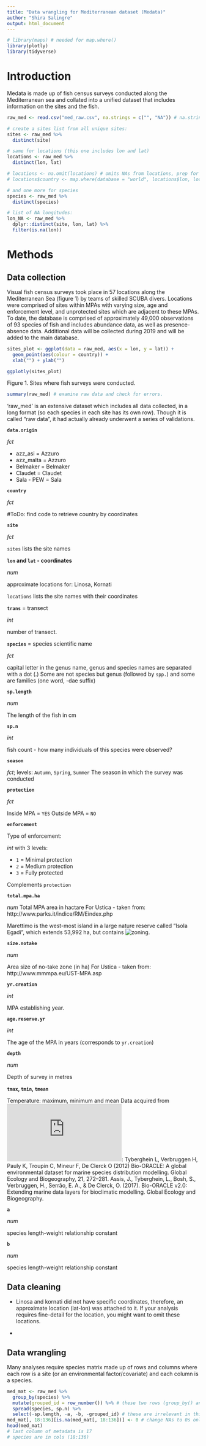 ```yaml
---
title: "Data wrangling for Mediterranean dataset (Medata)"
author: "Shira Salingre"
output: html_document
---
```


```r
# library(maps) # needed for map.where()
library(plotly)
library(tidyverse)

```

# Introduction
Medata is made up of fish census surveys conducted along the Mediterranean sea and collated into a unified dataset that includes information on the sites and the fish.

```r
raw_med <- read.csv("med_raw.csv", na.strings = c("", "NA")) # na.string() is used to make sure all blanks and all NAs are counted as NA.

# create a sites list from all unique sites:
sites <- raw_med %>%
  distinct(site)

# same for locations (this one includes lon and lat)
locations <- raw_med %>%
  distinct(lon, lat)

# locations <- na.omit(locations) # omits NAs from locations, prep for next line of code:
# locations$country <- map.where(database = "world", locations$lon, locations$lat) # retrieves country for each point coordinate

# and one more for species
species <- raw_med %>% 
  distinct(species)

# list of NA longitudes:
lon_NA <- raw_med %>% 
  dplyr::distinct(site, lon, lat) %>% 
  filter(is.na(lon))

```


# Methods

## Data collection
Visual fish census surveys took place in 57 locations along the Mediterranean Sea (figure 1) by teams of skilled SCUBA divers. Locations were comprised of sites within MPAs with varying size, age and enforcement level, and unprotected sites which are adjacent to these MPAs. To date, the database is comprised of approximately 49,000 observations of 93 species of fish and includes abundance data, as well as presence-absence data. Additional data will be collected during 2019 and will be added to the main database.

```r
sites_plot <- ggplot(data = raw_med, aes(x = lon, y = lat)) +
  geom_point(aes(colour = country)) + 
  xlab("") + ylab("")

ggplotly(sites_plot)

```
Figure 1. Sites where fish surveys were conducted.


```r
summary(raw_med) # examine raw data and check for errors.

```

'raw_med' is an extensive dataset which includes all data collected, in a long format (so each species in each site has its own row). Though it is called "raw data", it had actually already underwent a series of validations.

**`data.origin`**

*fct*

* azz_asi = Azzuro
* azz_malta = Azzuro
* Belmaker = Belmaker
* Claudet = Claudet
* Sala - PEW = Sala

**`country`**

*fct*

#ToDo: find code to retrieve country by coordinates

**`site`**

*fct*

`sites` lists the site names

**`lon` and `lat` - coordinates**

*num*

approximate locations for: Linosa, Kornati

`locations` lists the site names with their coordinates

**`trans`** = transect

*int*

number of transect.

**`species`** = species scientific name

*fct*

capital letter in the genus name, genus and species names are separated with a dot (.)
Some are not species but genus (followed by `spp.`) and some are families (one word, -dae suffix)

**`sp.length`**

*num*

The length of the fish in cm

**`sp.n`**

*int*

fish count - how many individuals of this species were observed?

**`season`**

*fct*; levels: `Autumn`, `Spring`, `Summer`
The season in which the survey was conducted

**`protection`** 

*fct*

Inside MPA = `YES`
Outside MPA = `NO`

**`enforcement`**

Type of enforcement:

*int* with 3 levels:

* `1` = Minimal protection
* `2` = Medium protection
* `3` = Fully protected

Complements `protection`

**`total.mpa.ha`**

*num*
Total MPA area in hactare
For Ustica - taken from: http://www.parks.it/indice/RM/Eindex.php

Marettimo is the west-most island in a large nature reserve called "Isola Egadi", which extends 53,992 ha, but contains ![zoning](http://www.ampisoleegadi.it/?idx=1620).

**`size.notake`**

*num*

Area size of no-take zone (in ha)
For Ustica - taken from: http://www.mmmpa.eu/UST-MPA.asp

**`yr.creation`**

*int*

MPA establishing year.

**`age.reserve.yr`**

*int*

The age of the MPA in years (corresponds to `yr.creation`)

**`depth`**

*num*

Depth of survey in metres

**`tmax`, `tmin`, `tmean`**

Temperature: maximum, minimum and mean
Data acquired from ![Bio-ORACLE](http://www.bio-oracle.org/index.php):
Tyberghein L, Verbruggen H, Pauly K, Troupin C, Mineur F, De Clerck O (2012) Bio-ORACLE: A global environmental dataset for marine species distribution modelling. Global Ecology and Biogeography, 21, 272–281.
Assis, J., Tyberghein, L., Bosh, S., Verbruggen, H., Serrão, E. A., & De Clerck, O. (2017). Bio-ORACLE v2.0: Extending marine data layers for bioclimatic modelling. Global Ecology and Biogeography.

**`a`**

*num*

species length-weight relationship constant

**`b`**

*num*

species length-weight relationship constant

## Data cleaning

* Linosa and kornati did not have specific coordinates, therefore, an approximate location (lat-lon) was attached to it. If your analysis requires fine-detail for the location, you might want to omit these locations.

* 

## Data wrangling

Many analyses require species matrix made up of rows and columns where each row is a site (or an environmental factor/covariate) and each column is a species.

```r

med_mat <- raw_med %>% 
  group_by(species) %>% 
  mutate(grouped_id = row_number()) %>% # these two rows (group_by() and mutate()) are a workaround an error dplyr throws when there are multiple keys, i.e. the species, which is the column we'd like to spread, is not unique)
  spread(species, sp.n) %>% 
  select(-sp.length, -a, -b, -grouped_id) # these are irrelevant in this case but make sure to consider if you do need these variables
med_mat[, 18:136][is.na(med_mat[, 18:136])] <- 0 # change NAs to 0s only for species
head(med_mat)
# last column of metadata is 17
# species are in cols (18:136)

```


